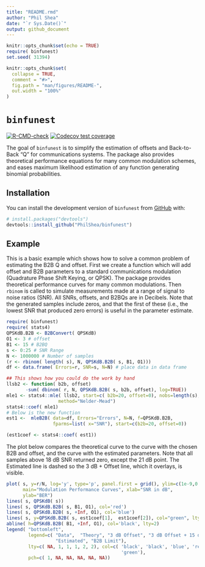 ```yaml
---
title: "README.rmd"
author: "Phil Shea"
date: "`r Sys.Date()`"
output: github_document
---
```


```r
knitr::opts_chunk$set(echo = TRUE)
require( binfunest)
set.seed( 31394)
```

```r
knitr::opts_chunk$set(
  collapse = TRUE,
  comment = "#>",
  fig.path = "man/figures/README-",
  out.width = "100%"
)
```

# `binfunest`

<!-- badges: start -->
[![R-CMD-check](https://github.com/PhilShea/binfunest/actions/workflows/R-CMD-check.yaml/badge.svg)](https://github.com/PhilShea/binfunest/actions/workflows/R-CMD-check.yaml)
[![Codecov test coverage](https://codecov.io/gh/PhilShea/binfunest/branch/main/graph/badge.svg)](https://app.codecov.io/gh/PhilShea/binfunest?branch=main)
<!-- badges: end -->

The goal of `binfunest` is to simplify the estimation of offsets and Back-to-Back "Q" for communications systems.  The package also provides theoretical performance equations for many common modulation schemes, and eases maximum likelihood estimation of any function generating binomial probabilities.

## Installation

You can install the development version of `binfunest` from [GitHub](https://github.com/) with:

``` r
# install.packages("devtools")
devtools::install_github("PhilShea/binfunest")
```

## Example

This is a basic example which shows how to solve a common problem of estimating the B2B Q and offset.  First we create a function which will add offset and B2B parameters to a standard communications modulation (Quadrature Phase Shift Keying, or QPSK).  The package provides theoretical performance curves for many common modulations.  Then `rbinom` is called to simulate measurements made at a range of signal to noise ratios (SNR).  All SNRs, offsets, and B2BQs are in Decibels.  Note that the generated samples include zeros, and that the first of these (i.e., the lowest SNR that produced zero errors) is useful in the parameter estimate.

```r
require( binfunest)
require( stats4)
QPSKdB.B2B <- B2BConvert( QPSKdB)
O1 <- 3 # offset
B1 <- 15 # B2BQ
s <- 0:25 # SNR Range 
N <- 1000000 # Number of samples
(r <- rbinom( length( s), N, QPSKdB.B2B( s, B1, O1)))
df <- data.frame( Errors=r, SNR=s, N=N) # place data in data frame

## This shows how you could do the work by hand
llsb2 <- function( b2b, offset)
       -sum( dbinom( r, N, QPSKdB.B2B( s, b2b, offset), log=TRUE))
mle1 <- stats4::mle( llsb2, start=c( b2b=20, offset=0), nobs=length(s),
                   method="Nelder-Mead")
stats4::coef( mle1)
# Below is the new function
est1 <-  mleB2B( data=df, Errors="Errors", N=N, f=QPSKdB.B2B,
                 fparms=list( x="SNR"), start=c(b2b=20, offset=0))

(est1coef <- stats4::coef( est1))
```

The plot below compares the theoretical curve to the curve with the chosen B2B and offset, and the curve with the estimated parameters. Note that all samples above 18 dB SNR returned zero, except the 21 dB point.  The Estimated line is dashed so the 3 dB + Offset line, which it overlays, is visible.

```r
plot( s, y=r/N, log='y', type='p', panel.first = grid(), ylim=c(1e-9,0.5),
      main="Modulation Performance Curves", xlab="SNR in dB",
      ylab="BER")
lines( s, QPSKdB( s))
lines( s, QPSKdB.B2B( s, B1, O1), col='red')
lines( s, QPSKdB.B2B( s, +Inf, O1), col='blue')
lines( s, y=QPSKdB.B2B( s, est1coef[1],  est1coef[2]), col="green", lty=2)
abline( h=QPSKdB.B2B( B1, +Inf, O1), col='black', lty=2)
legend( "bottomleft",
        legend=c( "Data",  "Theory", "3 dB Offset", "3 dB Offset + 15 dB B2B", 
                  "Estimated", "B2B Limit"),
        lty=c( NA, 1, 1, 1, 2, 2), col=c( 'black', 'black', 'blue', 'red',
                                          'green'),
        pch=c( 1, NA, NA, NA, NA, NA))
```
